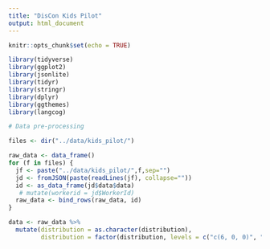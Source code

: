 ```yaml
---
title: "DisCon Kids Pilot"
output: html_document
---
```


```r
knitr::opts_chunk$set(echo = TRUE)

library(tidyverse)
library(ggplot2)
library(jsonlite)
library(tidyr)
library(stringr)
library(dplyr)
library(ggthemes)
library(langcog)

```

```r
# Data pre-processing

files <- dir("../data/kids_pilot/")

raw_data <- data_frame()
for (f in files) {
  jf <- paste("../data/kids_pilot/",f,sep="")
  jd <- fromJSON(paste(readLines(jf), collapse=""))
  id <- as_data_frame(jd$data$data)
   # mutate(workerid = jd$WorkerId)
  raw_data <- bind_rows(raw_data, id)
}

data <- raw_data %>%
  mutate(distribution = as.character(distribution),
         distribution = factor(distribution, levels = c("c(6, 0, 0)", "c(4, 2, 0)", "c(2, 2, 2)")))
```

